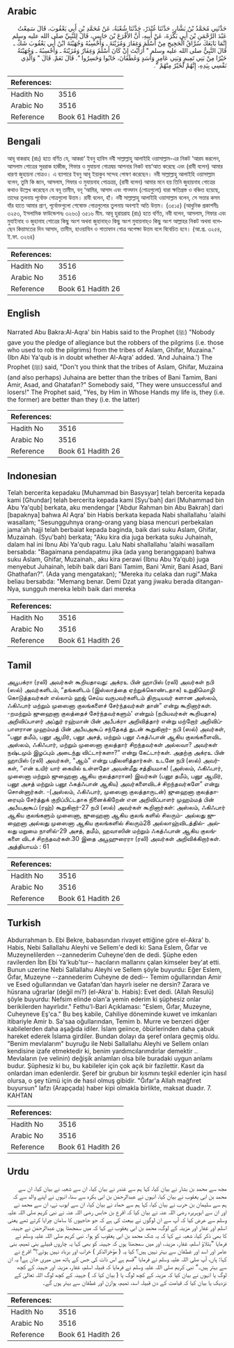 ## Arabic


<div dir="rtl" lang="ar" style={{fontSize:'larger',backgroundColor:'#f8f9fa',padding:20}}>
حَدَّثَنِي مُحَمَّدُ بْنُ بَشَّارٍ، حَدَّثَنَا غُنْدَرٌ، حَدَّثَنَا شُعْبَةُ، عَنْ مُحَمَّدِ بْنِ أَبِي يَعْقُوبَ، قَالَ سَمِعْتُ عَبْدَ الرَّحْمَنِ بْنَ أَبِي بَكْرَةَ، عَنْ أَبِيهِ، أَنَّ الأَقْرَعَ بْنَ حَابِسٍ، قَالَ لِلنَّبِيِّ صلى الله عليه وسلم إِنَّمَا بَايَعَكَ سُرَّاقُ الْحَجِيجِ مِنْ أَسْلَمَ وَغِفَارَ وَمُزَيْنَةَ ـ وَأَحْسِبُهُ وَجُهَيْنَةَ ابْنُ أَبِي يَعْقُوبَ شَكَّ ـ قَالَ النَّبِيُّ صلى الله عليه وسلم ‏"‏ أَرَأَيْتَ إِنْ كَانَ أَسْلَمُ وَغِفَارُ وَمُزَيْنَةُ ـ وَأَحْسِبُهُ ـ وَجُهَيْنَةُ خَيْرًا مِنْ بَنِي تَمِيمٍ وَبَنِي عَامِرٍ وَأَسَدٍ وَغَطَفَانَ، خَابُوا وَخَسِرُوا ‏"‏‏.‏ قَالَ نَعَمْ‏.‏ قَالَ ‏"‏ وَالَّذِي نَفْسِي بِيَدِهِ، إِنَّهُمْ لَخَيْرٌ مِنْهُمْ ‏"‏‏.‏
</div>
<div style={{backgroundColor:'#f8f9fa',padding:20, marginBottom: 10}}><table> <thead> <tr> <th>References:</th> <th></th> </tr> </thead> <tbody><tr><td>Hadith No</td><td>3516</td></tr><tr><td>Arabic No</td><td>3516</td></tr><tr><td>Reference</td><td>Book 61 Hadith 26</td></tr></tbody></table></div>

## Bengali


<div dir="ltr" lang="bn" style={{fontSize:'larger',backgroundColor:'#f8f9fa',padding:20}}>
আবূ বাকরাহ (রাঃ) হতে বর্ণিত যে, আকরা‘ ইবনু হাবিস নবী সাল্লাল্লাহু আলাইহি ওয়াসাল্লাম-এর নিকট ‘আরয করলেন, আসলাম গোত্রের সুররাক হাজীজ, গিফার ও মুযায়না গোত্রদ্বয় আপনার নিকট বায়‘আত করেছে এবং (রাবী বলেন) আমার ধারণা জুহায়না গোত্রও। এ ব্যাপারে ইবনু আবূ ইয়াকুব সন্দেহ পোষণ করেছেন। নবী সাল্লাল্লাহু আলাইহি ওয়াসাল্লাম বলেন, তুমি কি জান, আসলাম, গিফার ও মুযায়নাহ গোত্রত্রয়, (রাবী বলেন) আমার মনে হয় তিনি জুহায়নাহ গোত্রের কথাও উল্লেখ করেছেন যে বনূ তামীম, বনূ ‘আমির, আসাদ এবং গাত্ফান (গোত্রগুলো) যারা ক্ষতিগ্রস্ত ও বঞ্চিত হয়েছে, তাদের তুলনায় পূর্বোক্ত গোত্রগুলো উত্তম। রাবী বলেন, হাঁ। নবী সাল্লাল্লাহু আলাইহি ওয়াসাল্লাম বলেন, সে সত্তার কসম যাঁর হাতে আমার প্রাণ, পূর্বোক্তগুলো শেষোক্ত গোত্রগুলোর তুলনায় অবশ্যই অতি উত্তম। (৩৫১৫) (আধুনিক প্রকাশনীঃ ৩২৫৩, ইসলামিক ফাউন্ডেশনঃ ৩২৬৩) ৩৫১৬ মীম. আবূ হুরায়রাহ (রাঃ) হতে বর্ণিত, নবী বলেন, আসলাম, গিফার এবং মুযাইনাহ ও জুহানাহ গোত্রের কিছু অংশ অথবা জুহানাহ্ও কিছু অংশ মুযায়নাহ্ও কিছু অংশ আল্লাহর নিকট অথবা বলেছেন কিয়ামতের দিন আসাদ, তামীম, হাওয়াযিন ও গাতাফান গোত্র অপেক্ষা উত্তম বলে বিবেচিত হবে। (আ.প্র. ৩২৫৪, ই.ফা. ৩২৬৪)
</div>
<div style={{backgroundColor:'#f8f9fa',padding:20, marginBottom: 10}}><table> <thead> <tr> <th>References:</th> <th></th> </tr> </thead> <tbody><tr><td>Hadith No</td><td>3516</td></tr><tr><td>Arabic No</td><td>3516</td></tr><tr><td>Reference</td><td>Book 61 Hadith 26</td></tr></tbody></table></div>

## English


<div dir="ltr" lang="en" style={{fontSize:'larger',backgroundColor:'#f8f9fa',padding:20}}>
Narrated Abu Bakra:Al-Aqra' bin Habis said to the Prophet (ﷺ) "Nobody gave you the pledge of allegiance but the robbers of the pilgrims (i.e. those who used to rob the pilgrims) from the tribes of Aslam, Ghifar, Muzaina." (Ibn Abi Ya'qub is in doubt whether Al-Aqra' added. 'And Juhaina.') The Prophet (ﷺ) said, "Don't you think that the tribes of Aslam, Ghifar, Muzaina (and also perhaps) Juhaina are better than the tribes of Bani Tamim, Bani Amir, Asad, and Ghatafan?" Somebody said, "They were unsuccessful and losers!" The Prophet said, "Yes, by Him in Whose Hands my life is, they (i.e. the former) are better than they (i.e. the latter)
</div>
<div style={{backgroundColor:'#f8f9fa',padding:20, marginBottom: 10}}><table> <thead> <tr> <th>References:</th> <th></th> </tr> </thead> <tbody><tr><td>Hadith No</td><td>3516</td></tr><tr><td>Arabic No</td><td>3516</td></tr><tr><td>Reference</td><td>Book 61 Hadith 26</td></tr></tbody></table></div>

## Indonesian


<div dir="ltr" lang="id" style={{fontSize:'larger',backgroundColor:'#f8f9fa',padding:20}}>
Telah bercerita kepadaku [Muhammad bin Basysyar] telah bercerita kepada kami [Ghundar] telah bercerita kepada kami [Syu'bah] dari [Muhammad bin Abu Ya'qub] berkata, aku mendengar ['Abdur Rahman bin Abu Bakrah] dari [bapaknya] bahwa Al Aqra' bin Habis berkata kepada Nabi shallallahu 'alaihi wasallam; "Sesungguhnya orang-orang yang biasa mencuri perbekalan jama'ah hajji telah berbaiat kepada baginda, baik dari suku Aslam, Ghifar, Muzainah. (Syu'bah) berkata; "Aku kira dia juga berkata suku Juhainah, dalam hal ini Ibnu Abi Ya'qub ragu. Lalu Nabi shallallahu 'alaihi wasallam bersabda: "Bagaimana pendapatmu jika (ada yang beranggapan) bahwa suku Aslam, Ghifar, Muzainah., aku kira perawi (Ibnu Abu Ya'qub) juga menyebut Juhainah, lebih baik dari Bani Tamim, Bani 'Amir, Bani Asad, Bani Ghathafan?". (Ada yang mengatakan); "Mereka itu celaka dan rugi".Maka beliau bersabda: "Memang benar. Demi Dzat yang jiwaku berada ditangan-Nya, sungguh mereka lebih baik dari mereka
</div>
<div style={{backgroundColor:'#f8f9fa',padding:20, marginBottom: 10}}><table> <thead> <tr> <th>References:</th> <th></th> </tr> </thead> <tbody><tr><td>Hadith No</td><td>3516</td></tr><tr><td>Arabic No</td><td>3516</td></tr><tr><td>Reference</td><td>Book 61 Hadith 26</td></tr></tbody></table></div>

## Tamil


<div dir="ltr" lang="ta" style={{fontSize:'larger',backgroundColor:'#f8f9fa',padding:20}}>
அபூபக்ரா (ரலி) அவர்கள் கூறியதாவது: அக்ரஉ பின் ஹாபிஸ் (ரலி) அவர்கள் நபி (ஸல்) அவர்களிடம், “தங்களிடம் (இஸ்லாத்தை ஏற்றுக்கொண்டதாக) உறுதிமொழி கொடுத்தவர்கள் எல்லாம் ஹஜ் செய்ய வருபவர்களிடம் திருடியவர் களான அஸ்லம், ஃகிஃபார் மற்றும் முஸைனா குலங்களைச் சேர்ந்தவர்கள் தான்” என்று கூறினார்கள். -றமற்றும் ஜுஹைனா குலத்தைச் சேர்ந்தவர்களும்' என்றும் (நபியவர்கள் கூறியதாக) அறிவிப்பாளர் அப்துர் ரஹ்மான் பின் அபீபக்ரா அறிவித்தார் என்று மற்றோர் அறிவிப்பாளரான முஹம்மத் பின் அபீயஅகூப் சந்தேகத் துடன் கூறுகிறார்- நபி (ஸல்) அவர்கள், “பனூ தமீம், பனூ ஆமிர், பனூ அசத், மற்றும் பனூ ஃகத்ஃபான் ஆகிய குலங்களைவிட அஸ்லம், ஃகிஃபார், மற்றும் முஸைனா குலத்தார் சிறந்தவர்கள் அல்லவா? அவர்கள் நஷ்டமும் இழப்பும் அடைந்து விட்டார்களா?” என்று கேட்டார்கள். அதற்கு அக்ரஉ பின் ஹாபிஸ் (ரலி) அவர்கள், “ஆம்” என்று பதிலளித்தார்கள். உடனே நபி (ஸல்) அவர்கள், “என் உயிர் யார் கையில் உள்ளதோ அவன்மீது சத்தியமாக! (அஸ்லம், ஃகிஃபார், முஸைனா மற்றும் ஜுஹைனா ஆகிய குலத்தாரான) இவர்கள் (பனூ தமீம், பனூ ஆமிர், பனூ அசத் மற்றும் பனூ ஃகத்ஃபான் ஆகிய) அவர்களைவிடச் சிறந்தவர்களே” என்று சொன்னார்கள். -(அஸ்லம், ஃகிஃபார், முஸைனா குலத்தாருடன்) ஜுஹைனா குலத்தாரையும் சேர்த்துக் குறிப்பிட்டதாக நினைக்கிறேன் என அறிவிப்பாளர் முஹம்மத் பின் அபீயஅகூப் (ரஹ்) கூறுகிறார்-27 நபி (ஸல்) அவர்கள் கூறினார்கள்: அஸ்லம், ஃகிஃபார் ஆகிய குலங்களும் முஸைனா, ஜுஹைனா ஆகிய குலங் களில் சிலரும்- அல்லது ஜுஹைனா அல்லது முஸைனா ஆகிய குலங்களில் சிலரும்28 அல்லாஹ்விடத்தில்- அல்லது மறுமை நாளில்-29 அசத், தமீம், ஹவாஸின் மற்றும் ஃகத்ஃபான் ஆகிய குலங்களை விடச் சிறந்தவர்கள்.30 இதை அபூஹுரைரா (ரலி) அவர்கள் அறிவிக்கிறார்கள். அத்தியாயம் : 61
</div>
<div style={{backgroundColor:'#f8f9fa',padding:20, marginBottom: 10}}><table> <thead> <tr> <th>References:</th> <th></th> </tr> </thead> <tbody><tr><td>Hadith No</td><td>3516</td></tr><tr><td>Arabic No</td><td>3516</td></tr><tr><td>Reference</td><td>Book 61 Hadith 26</td></tr></tbody></table></div>

## Turkish


<div dir="ltr" lang="tr" style={{fontSize:'larger',backgroundColor:'#f8f9fa',padding:20}}>
Abdurrahman b. Ebi Bekre, babasından rivayet ettiğine göre el-Akra' b. Habis, Nebi Sallallahu Aleyhi ve Sellem'e dedi ki: Sana Eslem, Ğıfar ve Muzeynelilerden --zannederim Cuheyne'den de dedi. Şüphe eden ravilerden İbn Ebi Ya'kub'tur-- hacıların mallarını çalan kimseler bey'at etti. Bunun uzerine Nebi Sallallahu Aleyhi ve Sellem şöyle buyurdu: Eğer Eslem, Ğıfar, Muzeyne --zannederim Cuheyne de dedi-- Temim oğullarından Amir ve Esed oğullarından ve Gatafan'dan hayırlı iseler ne dersin? Zarara ve hüsrana uğrarlar (değil mi?) (el-Akra' b. Habis): Evet dedi. (Allah Resulü) şöyle buyurdu: Nefsim elinde olan'a yemin ederim ki şüphesiz onlar berikilerden hayırlıdır." Fethu'l-Bari Açıklaması: "Eslem, Ğıfar, Muzeyne, Cuheyneve Eş'ca." Bu beş kabile, Cahiliye döneminde kuwet ve imkanları itibariyle Amir b. Sa'saa oğullarından, Temim b. Murre ve benzeri diğer kabilelerden daha aşağıda idiler. İslam geiince, öbürlerinden daha çabuk hareket ederek İslama girdiler. Bundan dolayı da şeref onlara geçmiş oldu. "Benim mevlalarım" buyruğu ile Nebi Sallallahu Aleyhi ve Sellem onları kendisine izafe etmektedir ki, benim yardımcılarımdırlar demektir .. Mevlaların (ve velinin) değişik anlamları olsa bile buradaki uygun anlamı budur. Şüphesiz ki bu, bu kabileler için çok açık bir fazilettir. Kasıt da onlardan iman edenlerdir. Şeref bir grubun bir kısmını teşkil edenler için hasıl olursa, o şey tümü için de hasıl olmuş gibidir. "Ğıfar'a Allah mağfıret buyursun" lafzı (Arapçada) haber kipi olmakla birlikte, maksat duadır. 7. KAHTAN
</div>
<div style={{backgroundColor:'#f8f9fa',padding:20, marginBottom: 10}}><table> <thead> <tr> <th>References:</th> <th></th> </tr> </thead> <tbody><tr><td>Hadith No</td><td>3516</td></tr><tr><td>Arabic No</td><td>3516</td></tr><tr><td>Reference</td><td>Book 61 Hadith 26</td></tr></tbody></table></div>

## Urdu


<div dir="rtl" lang="ur" style={{fontSize:'larger',backgroundColor:'#f8f9fa',padding:20}}>
مجھ سے محمد بن بشار نے بیان کیا، کہا ہم سے غندر نے بیان کیا، ان سے شعبہ نے بیان کیا، ان سے محمد بن ابی یعقوب نے بیان کیا، انہوں نے عبدالرحمٰن بن ابی بکرہ سے سنا، انہوں نے اپنے والد سے کہ ہم سے سلیمان بن حرب نے بیان کیا، کہا ہم سے حماد نے بیان کیا، ان سے ایوب نے، ان سے محمد نے اور ان سے ابوہریرہ رضی اللہ عنہ نے بیان کیا کہ اقرع بن حابس رضی اللہ عنہ نے نبی کریم صلی اللہ علیہ وسلم سے عرض کیا کہ آپ سے ان لوگوں نے بیعت کی ہے کہ جو حاجیوں کا سامان چرایا کرتے تھے یعنی اسلم اور غفار اور مزینہ کے لوگ، محمد بن ابی یعقوب نے کہا کہ میں سمجھتا ہوں عبدالرحمٰن نے جہینہ کا بھی ذکر کیا، شعبہ نے کہا کہ یہ شک محمد بن ابی یعقوب کو ہوا۔ نبی کریم صلی اللہ علیہ وسلم نے فرمایا ”بتلاؤ اسلم، غفار، مزینہ، اور میں سمجھتا ہوں کہ جہینہ کو بھی کہا یہ چاروں قبیلے بنی تمیم، بنی عامر اور اسد اور غطفان سے بہتر نہیں ہیں؟ کیا یہ ( مؤخرالذکر ) خراب اور برباد نہیں ہوئے؟“ اقرع نے کہا: ہاں، آپ صلی اللہ علیہ وسلم نے فرمایا ”قسم ہے اس ذات کی جس کے ہاتھ میں میری جان ہے! یہ ان سے بہتر ہیں۔“ نبی کریم صلی اللہ علیہ وسلم نے فرمایا کہ قبیلہ اسلم، غفار، مزینہ اور جہینہ کے کچھ لوگ یا انہوں نے بیان کیا کہ مزینہ کے کچھ لوگ یا ( بیان کیا کہ ) جہینہ کے کچھ لوگ اللہ تعالیٰ کے نزدیک یا بیان کیا کہ قیامت کے دن قبیلہ اسد، تمیم، ہوازن اور غطفان سے بہتر ہوں گے۔
</div>
<div style={{backgroundColor:'#f8f9fa',padding:20, marginBottom: 10}}><table> <thead> <tr> <th>References:</th> <th></th> </tr> </thead> <tbody><tr><td>Hadith No</td><td>3516</td></tr><tr><td>Arabic No</td><td>3516</td></tr><tr><td>Reference</td><td>Book 61 Hadith 26</td></tr></tbody></table></div>